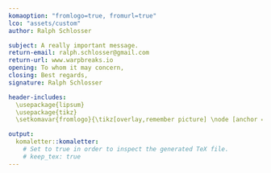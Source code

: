 ```yaml
---
komaoption: "fromlogo=true, fromurl=true"
lco: "assets/custom"
author: Ralph Schlosser

subject: A really important message.
return-email: ralph.schlosser@gmail.com
return-url: www.warpbreaks.io
opening: To whom it may concern,
closing: Best regards,
signature: Ralph Schlosser

header-includes:
  \usepackage{lipsum}
  \usepackage{tikz}
  \setkomavar{fromlogo}{\tikz[overlay,remember picture] \node [anchor = north west, inner sep = 0pt, xshift=0.8cm, yshift=-0.5cm] at (current page.north west) {\includegraphics[scale=0.11]{assets/logo.png}};}

output: 
  komaletter::komaletter:
    # Set to true in order to inspect the generated TeX file.
    # keep_tex: true
---
```


\lipsum[1-2]